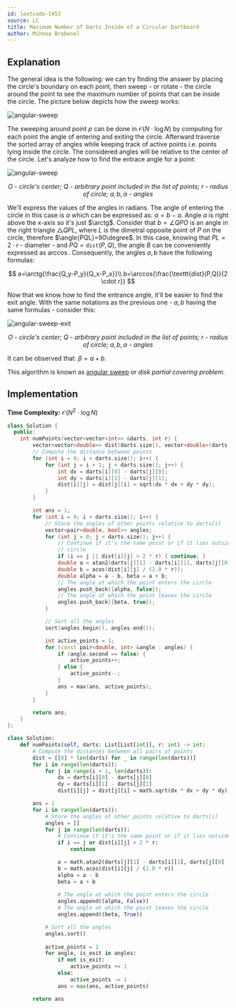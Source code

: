 ```yaml
---
id: leetcode-1453
source: LC
title: Maximum Number of Darts Inside of a Circular Dartboard
author: Mihnea Brebenel
---
```


## Explanation

The general idea is the following: we can try finding the answer
by placing the circle's boundary on each point, then sweep - or rotate -
the circle around the point to see the maximum number of points that can be inside the circle.
The picture below depicts how the sweep works:

![angular-sweep](./leetcode-1453/angular-sweep.png)

The sweeping around point $p$ can be done in $\mathcal{O}(N \cdot \log{N})$ by
computing for each point the angle of entering and exiting the circle. Afterward
traverse the sorted array of angles while keeping track of active points i.e.
points lying inside the circle. The considered angles will be relative
to the center of the circle. Let's analyze how to find the entrace angle for
a point:

![angular-sweep](./leetcode-1453/angular-sweep-enter.png)
<i><center>$O$ - circle's center; $Q$ - arbitrary point included in the list of points; $r$ - radius of circle; $a, b, \alpha$ - angles</center></i>

We'll express the values of the angles in radians. The angle of entering the circle in this case is $\alpha$
which can be expressed as: $\alpha = b - a$. Angle $a$ is right above the x-axis so it's just $\arctg$.
Consider that $b=\angle{QPO}$ is an angle in the right triangle $\triangle QPL$, where $L$ is the dimetral opposite point of $P$ on the
circle, therefore $\angle{PQL}=90\degree$. In this case, knowing that $PL=2 \cdot r$ - diameter - and $PQ=\texttt{dist}(P,Q)$, the angle $B$
can be conveniently expressed as $\arccos$. Consequently, the angles $a, b$ have the following formulas:

$$
a=\arctg{\frac{Q_y-P_y}{Q_x-P_x}}\\
b=\arccos{\frac{\texttt{dist}(P,Q)}{2 \cdot r}}
$$

Now that we know how to find the entrance angle, it'll be easier to find the exit angle.
With the same notations as the previous one - $a, b$ having the same formulas - consider this:

![angular-sweep-exit](./leetcode-1453/angular-sweep-exit.png)
<i><center>$O$ - circle's center; $Q$ - arbitrary point included in the list of points; $r$ - radius of circle; $a, b, \alpha$ - angles</center></i>

It can be observed that: $\beta = a + b$.

This algorithm is known as [angular sweep](https://www.geeksforgeeks.org/angular-sweep-maximum-points-can-enclosed-circle-given-radius/)
or *disk partial covering problem*.

## Implementation

**Time Complexity:** $\mathcal{O}(N^2 \cdot \log{N})$

<LanguageSection>
<CPPSection>

```cpp
class Solution {
  public:
	int numPoints(vector<vector<int>> &darts, int r) {
		vector<vector<double>> dist(darts.size(), vector<double>(darts.size()));
		// Compute the distance between points
		for (int i = 0; i < darts.size(); i++) {
			for (int j = i + 1; j < darts.size(); j++) {
				int dx = darts[i][0] - darts[j][0];
				int dy = darts[i][1] - darts[j][1];
				dist[i][j] = dist[j][i] = sqrt(dx * dx + dy * dy);
			}
		}

		int ans = 1;
		for (int i = 0; i < darts.size(); i++) {
			// Store the angles of other points relative to darts[i]
			vector<pair<double, bool>> angles;
			for (int j = 0; j < darts.size(); j++) {
				// Continue if it's the same point or if it lies outside any
				// circle
				if (i == j || dist[i][j] > 2 * r) { continue; }
				double a = atan2(darts[j][1] - darts[i][1], darts[j][0] - darts[i][0]);
				double b = acos(dist[i][j] / (2.0 * r));
				double alpha = a - b, beta = a + b;
				// The angle at which the point enters the circle
				angles.push_back({alpha, false});
				// The angle at which the point leaves the circle
				angles.push_back({beta, true});
			}

			// Sort all the angles
			sort(angles.begin(), angles.end());

			int active_points = 1;
			for (const pair<double, int> &angle : angles) {
				if (angle.second == false) {
					active_points++;
				} else {
					active_points--;
				}
				ans = max(ans, active_points);
			}
		}

		return ans;
	}
};
```

</CPPSection>
<PySection>

```py
class Solution:
    def numPoints(self, darts: List[List[int]], r: int) -> int:
        # Compute the distances between all pairs of points
        dist = [[0] * len(darts) for _ in range(len(darts))]
        for i in range(len(darts)):
            for j in range(i + 1, len(darts)):
                dx = darts[i][0] - darts[j][0]
                dy = darts[i][1] - darts[j][1]
                dist[i][j] = dist[j][i] = math.sqrt(dx * dx + dy * dy)

        ans = 1
        for i in range(len(darts)):
            # Store the angles of other points relative to darts[i]
            angles = []
            for j in range(len(darts)):
                # Continue if it's the same point or if it lies outside any circle
                if i == j or dist[i][j] > 2 * r:
                    continue

                a = math.atan2(darts[j][1] - darts[i][1], darts[j][0] - darts[i][0])
                b = math.acos(dist[i][j] / (2.0 * r))
                alpha = a - b
                beta = a + b
				
                # The angle at which the point enters the circle
                angles.append((alpha, False))
                # The angle at which the point leaves the circle
                angles.append((beta, True))

            # Sort all the angles
            angles.sort()
            
            active_points = 1
            for angle, is_exit in angles:
                if not is_exit:
                    active_points += 1
                else:
                    active_points -= 1
                ans = max(ans, active_points)

        return ans
```

</PySection>
</LanguageSection>
